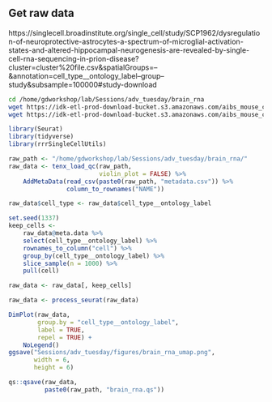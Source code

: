 
## Get raw data

https://singlecell.broadinstitute.org/single_cell/study/SCP1962/dysregulation-of-neuroprotective-astrocytes-a-spectrum-of-microglial-activation-states-and-altered-hippocampal-neurogenesis-are-revealed-by-single-cell-rna-sequencing-in-prion-disease?cluster=cluster%20file.csv&spatialGroups=--&annotation=cell_type__ontology_label--group--study&subsample=100000#study-download

```bash
cd /home/gdworkshop/lab/Sessions/adv_tuesday/brain_rna
wget https://idk-etl-prod-download-bucket.s3.amazonaws.com/aibs_mouse_ctx-hpf_10x/expression_matrix.hdf5
wget https://idk-etl-prod-download-bucket.s3.amazonaws.com/aibs_mouse_ctx-hpf_10x/metadata.csv
```

```r
library(Seurat)
library(tidyverse)
library(rrrSingleCellUtils)
```

```r
raw_path <- "/home/gdworkshop/lab/Sessions/adv_tuesday/brain_rna/"
raw_data <- tenx_load_qc(raw_path,
                         violin_plot = FALSE) %>%
    AddMetaData(read_csv(paste0(raw_path, "metadata.csv")) %>%
                column_to_rownames("NAME"))

raw_data$cell_type <- raw_data$cell_type__ontology_label
```

```r
set.seed(1337)
keep_cells <-
    raw_data@meta.data %>%
    select(cell_type__ontology_label) %>%
    rownames_to_column("cell") %>%
    group_by(cell_type__ontology_label) %>%
    slice_sample(n = 1000) %>%
    pull(cell)

raw_data <- raw_data[, keep_cells]
```

```r
raw_data <- process_seurat(raw_data)
```

```r
DimPlot(raw_data,
        group.by = "cell_type__ontology_label",
        label = TRUE,
        repel = TRUE) +
    NoLegend()
ggsave("Sessions/adv_tuesday/figures/brain_rna_umap.png",
       width = 6,
       height = 6)
```

```r
qs::qsave(raw_data,
          paste0(raw_path, "brain_rna.qs"))
```
